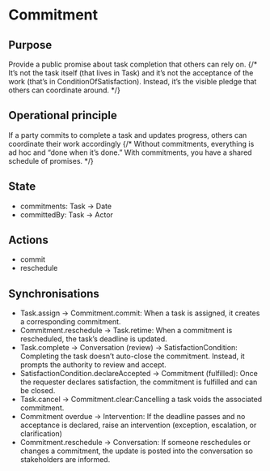 
<Meta title="Concepts/Commitment" />

# Commitment

## Purpose
Provide a public promise about task completion that others can rely on.
{/* It’s not the task itself (that lives in Task) and it’s not the acceptance of the work (that’s in ConditionOfSatisfaction). Instead, it’s the visible pledge that others can coordinate around. */}

## Operational principle

If a party commits to complete a task and updates progress, others can coordinate their work accordingly
{/* Without commitments, everything is ad hoc and “done when it’s done.” With commitments, you have a shared schedule of promises. */}

## State
- commitments: Task → Date
- committedBy: Task → Actor

## Actions

- commit
- reschedule

## Synchronisations

- Task.assign → Commitment.commit: When a task is assigned, it creates a corresponding commitment.
- Commitment.reschedule → Task.retime: When a commitment is rescheduled, the task’s deadline is updated.
- Task.complete → Conversation (review) → SatisfactionCondition: Completing the task doesn’t auto-close the commitment. Instead, it prompts the authority to review and accept.
- SatisfactionCondition.declareAccepted → Commitment (fulfilled): Once the requester declares satisfaction, the commitment is fulfilled and can be closed.
- Task.cancel → Commitment.clear:Cancelling a task voids the associated commitment.
- Commitment overdue → Intervention: If the deadline passes and no acceptance is declared, raise an intervention (exception, escalation, or clarification)
- Commitment.reschedule → Conversation: If someone reschedules or changes a commitment, the update is posted into the conversation so stakeholders are informed.
